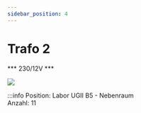 ```yaml
---
sidebar_position: 4
---
```


# Trafo 2
*** 230/12V ***

[![](/image/Labore/B2/Maschinen/trafo_2_24v_42va_min.webp)](/image/Labore/B2/Maschinen/trafo_2_42v_16va.webp)


:::info
Position:   Labor UGII B5 - Nebenraum\
Anzahl:     11